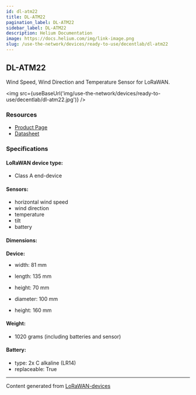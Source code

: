 ```yaml
---
id: dl-atm22
title: DL-ATM22
pagination_label: DL-ATM22
sidebar_label: DL-ATM22
description: Helium Documentation
image: https://docs.helium.com/img/link-image.png
slug: /use-the-network/devices/ready-to-use/decentlab/dl-atm22
---
```



## DL-ATM22

Wind Speed, Wind Direction and Temperature Sensor for LoRaWAN.

<img src={useBaseUrl('img/use-the-network/devices/ready-to-use/decentlab/dl-atm22.jpg')} />

### Resources

- [Product Page](https://www.decentlab.com/products/wind-speed-wind-direction-and-temperature-sensor-for-lorawan)
- [Datasheet](https://cdn.decentlab.com/download/datasheets/Decentlab-DL-ATM22-datasheet.pdf)

### Specifications

#### LoRaWAN device type:

- Class A end-device

#### Sensors:

- horizontal wind speed
- wind direction
- temperature
- tilt
- battery

#### Dimensions:

**Device:**

- width: 81 mm
- length: 135 mm
- height: 70 mm

- diameter: 100 mm
- height: 160 mm

#### Weight:

- 1020 grams (including batteries and sensor)

#### Battery:

- type: 2x C alkaline (LR14)
- replaceable: True

---

Content generated from [LoRaWAN-devices](https://github.com/TheThingsNetwork/lorawan-devices)
